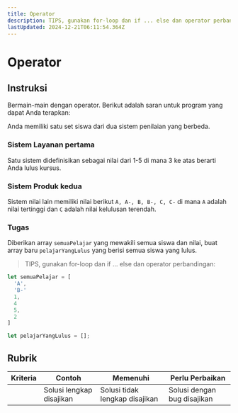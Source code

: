 ```yaml
---
title: Operator
description: TIPS, gunakan for-loop dan if ... else dan operator perbandingan:
lastUpdated: 2024-12-21T06:11:54.364Z
---
```


# Operator

## Instruksi

Bermain-main dengan operator. Berikut adalah saran untuk program yang dapat Anda terapkan:

Anda memiliki satu set siswa dari dua sistem penilaian yang berbeda.

### Sistem Layanan pertama

Satu sistem didefinisikan sebagai nilai dari 1-5 di mana 3 ke atas berarti Anda lulus kursus.

### Sistem Produk kedua

Sistem nilai lain memiliki nilai berikut `A, A-, B, B-, C, C-` di mana `A` adalah nilai tertinggi dan `C` adalah nilai kelulusan terendah.

### Tugas

Diberikan array `semuaPelajar` yang mewakili semua siswa dan nilai, buat array baru `pelajarYangLulus` yang berisi semua siswa yang lulus.

> TIPS, gunakan for-loop dan if ... else dan operator perbandingan:

```javascript
let semuaPelajar = [
  'A',
  'B-'
  1,
  4
  5,
  2
]

let pelajarYangLulus = [];
```

## Rubrik

| Kriteria | Contoh                   | Memenuhi                       | Perlu Perbaikan             |
| -------- | ------------------------ | ------------------------------ | --------------------------- |
|          | Solusi lengkap disajikan | Solusi tidak lengkap disajikan | Solusi dengan bug disajikan |


